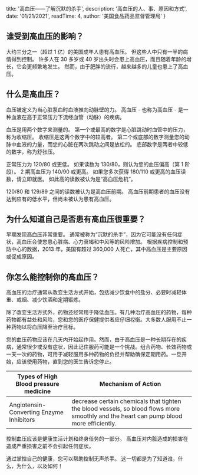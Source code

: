 

  title: '高血压——了解沉默的杀手',
  description: '高血压的人、事、原因和方式',
  date: '01/21/2021',
  readTime: 4,
  author: '美国食品药品监督管理局'
}

## 谁受到高血压的影响？

大约三分之一（超过 1 亿）的美国成年人患有高血压。 但这些人中只有一半的病情得到控制。 许多人在 30 多岁或 40 岁出头时会患上高血压，而且随着年龄的增长，它会更频繁地发生。 然而，由于肥胖的流行，越来越多的儿童也患上了高血压。

## 什么是高血压？

血压被定义为当心脏泵血时血液推向动脉壁的力。 高血压 - 也称为高血压 - 是一种血液在高于正常压力下流经血管（动脉）的疾病。

血压是用两个数字来测量的。 第一个或最高的数字是心脏跳动时血管中的压力，称为收缩压。 收缩压是这两个数字中的较高者。 第二个或底部的数字测量您的动脉中血液的力量，而您的心脏在两次跳动之间是放松的。 底部数字是两者中较低的数字，称为舒张压。

正常压力为 120/80 或更低。 如果读数为 130/80，则认为您的血压偏高（第 1 阶段）。 2 期高血压为 140/90 或更高。 如果您多次获得 180/110 或更高的血压读数，请立即就医。 如此高的读数被认为是“高血压危机”。

120/80 和 129/89 之间的读数被认为是高血压前期。 高血压前期患者的血压没有达到应有的低水平，但尚未被认为患有高血压。

## 为什么知道自己是否患有高血压很重要？

早期发现高血压非常重要。 通常被称为“沉默的杀手”，因为它可能没有任何症状，高血压会使您患心脏病、心力衰竭和中风等的风险增加。 根据疾病控制和预防中心的数据，2013 年，美国有超过 360,000 人死亡，其中高血压是主要原因或促成原因。

## 你怎么能控制你的高血压？

高血压的治疗通常从改变生活方式开始，包括减少饮食中的盐分、必要时减轻体重、戒烟、减少饮酒和定期锻炼。

除了改变生活方式外，药物还经常用于降低血压。有几种治疗高血压的药物，每种药物都有益处和风险，您和您的医疗保健提供者应仔细权衡。大多数人服用不止一种药物以将血压降至治疗目标。

您的血压药物应该在几天内开始起作用。然而，由于高血压是一种长期存在的疾病，通常很少或没有症状，因此记住服药可能是一个挑战。组合药物、长效药物或一天一次的药物，可用于减轻服用多种药物的负担并帮助确保定期用药。一旦开始，应该使用药物，直到您的医生告诉您停止。

| Types of High Blood pressure medicine | Mechanism of Action |
| ------------------------------------- | ------------------- |
| Angiotensin-Converting Enzyme Inhibitors | decrease certain chemicals that tighten the blood vessels, so blood flows more smoothly and the heart can pump blood more efficiently.|


控制血压应该是健康生活计划和终身任务的一部分。 高血压对内脏造成的损害在造成严重损害之前不会引起任何症状。

通过掌控自己的健康，您可以帮助控制无声杀手。 这一切都是为了知道谁，什么，为什么，以及如何！




